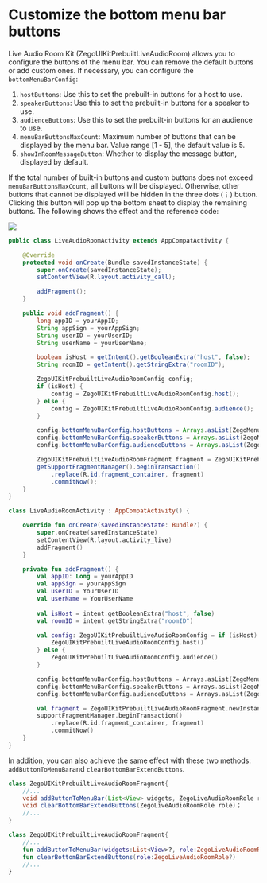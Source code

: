 # Customize the bottom menu bar buttons

Live Audio Room Kit (ZegoUIKitPrebuiltLiveAudioRoom) allows you to configure the buttons of the menu bar. You can remove the default buttons or add custom ones. If necessary, you can configure the `bottomMenuBarConfig`:

1. `hostButtons`: Use this to set the prebuilt-in buttons for a host to use. 
2. `speakerButtons`: Use this to set the prebuilt-in buttons for a speaker to use.
3. `audienceButtons`: Use this to set the prebuilt-in buttons for an audience to use.
4. `menuBarButtonsMaxCount`: Maximum number of buttons that can be displayed by the menu bar. Value range [1 - 5], the default value is 5.
5. `showInRoomMessageButton`: Whether to display the message button, displayed by default.

If the total number of built-in buttons and custom buttons does not exceed `menuBarButtonsMaxCount`, all buttons will be displayed.
Otherwise, other buttons that cannot be displayed will be hidden in the three dots (⋮) button. Clicking this button will pop up the bottom sheet to display the remaining buttons. The following shows the effect and the reference code:

<div style={{width:"30%"}}>
  <Frame width="auto" height="auto" caption="">
    <img src="https://storage.zego.im/sdk-doc/Pics/ZegoUIKit/Flutter/audio_room/bottom_bar.gif" />
  </Frame>
</div>

<CodeGroup>
 
```java Java
public class LiveAudioRoomActivity extends AppCompatActivity {

    @Override
    protected void onCreate(Bundle savedInstanceState) {
        super.onCreate(savedInstanceState);
        setContentView(R.layout.activity_call);

        addFragment();
    }

    public void addFragment() {
        long appID = yourAppID;
        String appSign = yourAppSign;
        String userID = yourUserID;
        String userName = yourUserName;

        boolean isHost = getIntent().getBooleanExtra("host", false);
        String roomID = getIntent().getStringExtra("roomID");

        ZegoUIKitPrebuiltLiveAudioRoomConfig config;
        if (isHost) {
            config = ZegoUIKitPrebuiltLiveAudioRoomConfig.host();
        } else {
            config = ZegoUIKitPrebuiltLiveAudioRoomConfig.audience();
        }

        config.bottomMenuBarConfig.hostButtons = Arrays.asList(ZegoMenuBarButtonName.TOGGLE_MICROPHONE_BUTTON, ZegoMenuBarButtonName.SHOW_MEMBER_LIST_BUTTON);
        config.bottomMenuBarConfig.speakerButtons = Arrays.asList(ZegoMenuBarButtonName.TOGGLE_MICROPHONE_BUTTON, ZegoMenuBarButtonName.SHOW_MEMBER_LIST_BUTTON);
        config.bottomMenuBarConfig.audienceButtons = Arrays.asList(ZegoMenuBarButtonName.SHOW_MEMBER_LIST_BUTTON);

        ZegoUIKitPrebuiltLiveAudioRoomFragment fragment = ZegoUIKitPrebuiltLiveAudioRoomFragment.newInstance(appID, appSign, userID, userName,roomID,config);
        getSupportFragmentManager().beginTransaction()
            .replace(R.id.fragment_container, fragment)
            .commitNow();
    }
}
```

```kotlin Kotlin
class LiveAudioRoomActivity : AppCompatActivity() {

    override fun onCreate(savedInstanceState: Bundle?) {
        super.onCreate(savedInstanceState)
        setContentView(R.layout.activity_live)
        addFragment()
    }

    private fun addFragment() {
        val appID: Long = yourAppID
        val appSign = yourAppSign
        val userID = YourUserID
        val userName = YourUserName
        
        val isHost = intent.getBooleanExtra("host", false)
        val roomID = intent.getStringExtra("roomID")

        val config: ZegoUIKitPrebuiltLiveAudioRoomConfig = if (isHost) {
            ZegoUIKitPrebuiltLiveAudioRoomConfig.host()
        } else {
            ZegoUIKitPrebuiltLiveAudioRoomConfig.audience()
        }

        config.bottomMenuBarConfig.hostButtons = Arrays.asList(ZegoMenuBarButtonName.TOGGLE_MICROPHONE_BUTTON, ZegoMenuBarButtonName.SHOW_MEMBER_LIST_BUTTON)
        config.bottomMenuBarConfig.speakerButtons = Arrays.asList(ZegoMenuBarButtonName.TOGGLE_MICROPHONE_BUTTON, ZegoMenuBarButtonName.SHOW_MEMBER_LIST_BUTTON)
        config.bottomMenuBarConfig.audienceButtons = Arrays.asList(ZegoMenuBarButtonName.SHOW_MEMBER_LIST_BUTTON)

        val fragment = ZegoUIKitPrebuiltLiveAudioRoomFragment.newInstance(appID, appSign, userID, userName, roomID, config)
        supportFragmentManager.beginTransaction()
            .replace(R.id.fragment_container, fragment)
            .commitNow()
    }
}
```

</CodeGroup>

In addition, you can also achieve the same effect with these two methods: `addButtonToMenuBar`and `clearBottomBarExtendButtons`.

<CodeGroup>

```java Java
class ZegoUIKitPrebuiltLiveAudioRoomFragment{
    //...
    void addButtonToMenuBar(List<View> widgets, ZegoLiveAudioRoomRole role)；
    void clearBottomBarExtendButtons(ZegoLiveAudioRoomRole role)；
    //...
}
```

```kotlin Kotlin
class ZegoUIKitPrebuiltLiveAudioRoomFragment{
    //...
    fun addButtonToMenuBar(widgets:List<View>?, role:ZegoLiveAudioRoomRole?)
    fun clearBottomBarExtendButtons(role:ZegoLiveAudioRoomRole?)
    //...
}
```

</CodeGroup>